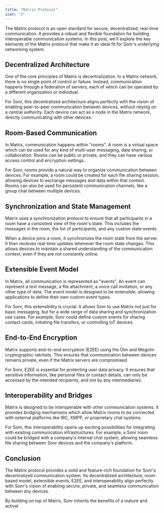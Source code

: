 ```yaml
---
title: "Matrix Protocol" 
icon: "3"
---
```


The Matrix protocol is an open standard for secure, decentralized, real-time communication. It provides a robust and flexible foundation for building interoperable communication systems. In this post, we'll explore the key elements of the Matrix protocol that make it an ideal fit for Sonr's underlying networking system.

## Decentralized Architecture

One of the core principles of Matrix is decentralization. In a Matrix network, there is no single point of control or failure. Instead, communication happens through a federation of servers, each of which can be operated by a different organization or individual.

For Sonr, this decentralized architecture aligns perfectly with the vision of enabling peer-to-peer communication between devices, without relying on a central authority. Each device can act as a node in the Matrix network, directly communicating with other devices.

## Room-Based Communication

In Matrix, communication happens within "rooms". A room is a virtual space which can be used for any kind of multi-user messaging, data sharing, or collaboration. Rooms can be public or private, and they can have various access control and encryption settings.

For Sonr, rooms provide a natural way to organize communication between devices. For example, a room could be created for each file sharing session, allowing devices to exchange messages and data within that context. Rooms can also be used for persistent communication channels, like a group chat between multiple devices.

## Synchronization and State Management

Matrix uses a synchronization protocol to ensure that all participants in a room have a consistent view of the room's state. This includes the messages in the room, the list of participants, and any custom state events.

When a device joins a room, it synchronizes the room state from the server. It then receives real-time updates whenever the room state changes. This allows devices to maintain a shared understanding of the communication context, even if they are not constantly online.

## Extensible Event Model

In Matrix, all communication is represented as "events". An event can represent a text message, a file attachment, a voice call invitation, or any other type of data. The event model is designed to be extensible, allowing applications to define their own custom event types.

For Sonr, this extensibility is crucial. It allows Sonr to use Matrix not just for basic messaging, but for a wide range of data sharing and synchronization use cases. For example, Sonr could define custom events for sharing contact cards, initiating file transfers, or controlling IoT devices.

## End-to-End Encryption

Matrix supports end-to-end encryption (E2EE) using the Olm and Megolm cryptographic ratchets. This ensures that communication between devices remains private, even if the Matrix servers are compromised.

For Sonr, E2EE is essential for protecting user data privacy. It ensures that sensitive information, like personal files or contact details, can only be accessed by the intended recipients, and not by any intermediaries.

## Interoperability and Bridges

Matrix is designed to be interoperable with other communication systems. It provides bridging mechanisms which allow Matrix rooms to be connected with external platforms like IRC, XMPP, or proprietary chat systems.

For Sonr, this interoperability opens up exciting possibilities for integrating with existing communication infrastructures. For example, a Sonr room could be bridged with a company's internal chat system, allowing seamless file sharing between Sonr devices and the company's platform.

## Conclusion

The Matrix protocol provides a solid and feature-rich foundation for Sonr's decentralized communication system. Its decentralized architecture, room-based model, extensible events, E2EE, and interoperability align perfectly with Sonr's vision of enabling secure, private, and seamless communication between any devices.

By building on top of Matrix, Sonr inherits the benefits of a mature and activel
